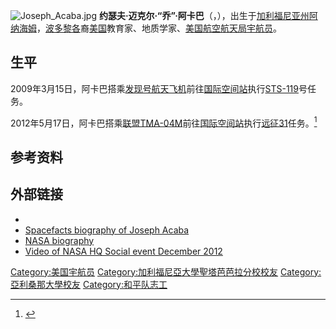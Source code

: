 {{NoteTA
|G1=Aero
}}
[[File:Joseph_Acaba.jpg|thumb]]
'''约瑟夫·迈克尔·“乔”·阿卡巴'''（{{lang-en|Joseph Michael "Joe" Acaba}}，{{bd|1967年|5月17日}}），出生于[[加利福尼亚州|加利福尼亚州]][[阿纳海姆_(加利福尼亚州)|阿纳海姆]]，[[波多黎各|波多黎各]]裔[[美国|美国]]教育家、地质学家、[[美国航空航天局|美国航空航天局]][[宇航员|宇航员]]。

==生平==
2009年3月15日，阿卡巴搭乘[[发现号航天飞机|发现号航天飞机]]前往[[国际空间站|国际空间站]]执行[[STS-119|STS-119]]号任务。

2012年5月17日，阿卡巴搭乘[[联盟TMA-04M|联盟TMA-04M]]前往[[国际空间站|国际空间站]]执行[[远征31|远征31]]任务。<ref>{{Cite news|url=http://sputniknews.cn/russia/2012051743442117/|title=搭载新一期考察组的“联盟TMA-04M”与国际空间站对接|author=|date=2012-05-17|work=[[俄罗斯|俄罗斯]][[卫星通讯社|卫星通讯社]]|accessdate=2018-12-12|archive-date=2019-08-18|archive-url=https://web.archive.org/web/20190818222020/http://sputniknews.cn/russia/2012051743442117/|dead-url=no}}</ref>
== 参考资料 ==
{{reflist}}
== 外部链接 ==
* {{Twitter|name=Joe Acaba}}
* [http://www.spacefacts.de/bios/astronauts/english/acaba_joseph.htm Spacefacts biography of Joseph Acaba] {{Wayback|url=http://www.spacefacts.de/bios/astronauts/english/acaba_joseph.htm |date=20110827041224 }}
* [https://web.archive.org/web/20120510185444/http://www.jsc.nasa.gov/Bios/htmlbios/acaba-jm.html NASA biography]
* [https://www.youtube.com/watch?v=NZFtaLhPQCE Video of NASA HQ Social event December 2012] {{Wayback|url=https://www.youtube.com/watch?v=NZFtaLhPQCE |date=20151029231327 }}
{{NASA第十九组宇航员}}

{{Authority control}}
{{DEFAULTSORT:Acaba, Joe}}
[[Category:美国宇航员|Category:美国宇航员]]
[[Category:加利福尼亞大學聖塔芭芭拉分校校友|Category:加利福尼亞大學聖塔芭芭拉分校校友]]
[[Category:亞利桑那大學校友|Category:亞利桑那大學校友]]
[[Category:和平队志工|Category:和平队志工]]
{{US-bio-stub}}